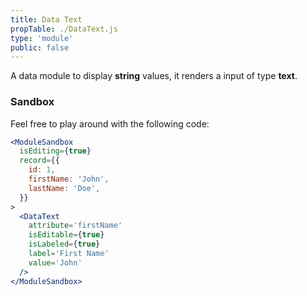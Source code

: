 ```yaml
---
title: Data Text
propTable: ./DataText.js
type: 'module'
public: false
---
```


A data module to display **string** values, it renders a input of type **text**.

### Sandbox

Feel free to play around with the following code:

```jsx
<ModuleSandbox
  isEditing={true}
  record={{
    id: 1,
    firstName: 'John',
    lastName: 'Doe',
  }}
>
  <DataText
    attribute='firstName'
    isEditable={true}
    isLabeled={true}
    label='First Name'
    value='John'
  />
</ModuleSandbox>
```
